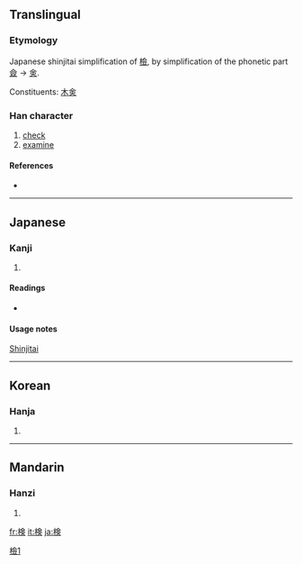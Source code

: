 {{also|檢|检}}
==Translingual==
{{ja-forms|検|[[检]]|[[檢]]}}

===Etymology===
Japanese shinjitai simplification of [[檢]], by simplification of the phonetic part [[僉]] → [[㑒]].

Constituents: [[木]][[㑒]]

===Han character===
{{Han char|rn=75|rad=木|as=08|sn=12|four=|canj=木人一人 (DOMO), X木人一人 (XDOMO)|ids=⿰[[木]][[㑒]]}}

# [[check]]
# [[examine]]

====References====
* {{Han ref|kx=0537.131|dkj=15065|hdz=21235.031|uh=691C|ud=26908}}

----

==Japanese==

===Kanji===
{{ja-kanji|grade=5|rs=木08}}

# {{defn|Japanese}}

====Readings====
* {{ja-readings|on=[[けん]] (ken)|kun=[[しらべる]] (shiraberu)}}

====Usage notes====
[[shinjitai|Shinjitai]]

----

==Korean==

===Hanja===
{{ko-hanja|hangeul=검|eumhun=|rv=geom|mr=kŏm|y=kem}}

# {{defn|Korean}}

----

==Mandarin==

===Hanzi===
{{cmn-hanzi|pin=[[jiǎn]] ([[jian3]])|wg=chien<sup>3</sup>}}

# {{defn|Mandarin}}

[[Category:CJKV characters simplified differently in Japan and China|檢1]]

[[fr:検]]
[[it:検]]
[[ja:検]]